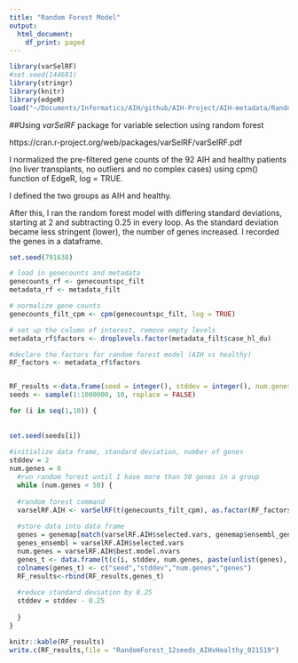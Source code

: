 ```yaml
---
title: "Random Forest Model"
output:
  html_document:
    df_print: paged
---
```


```r
library(varSelRF)
#set.seed(144681)
library(stringr)
library(knitr)
library(edgeR)
load("~/Documents/Informatics/AIH/github/AIH-Project/AIH-metadata/RandomForestData.RData")
```

##Using *varSelRF* package for variable selection using random forest

https://cran.r-project.org/web/packages/varSelRF/varSelRF.pdf

I normalized the pre-filtered gene counts of the 92 AIH and healthy patients (no liver transplants, no outliers and no complex cases) using cpm() function of EdgeR, log = TRUE.

I defined the two groups as AIH and healthy. 

After this, I ran the random forest model with differing standard deviations, starting at 2 and subtracting 0.25 in every loop. As the standard deviation became less stringent (lower), the number of genes increased. I recorded the genes in a dataframe.

```r
set.seed(791638)

# load in genecounts and metadata
genecounts_rf <- genecountspc_filt
metadata_rf <- metadata_filt

# normalize gene counts
genecounts_filt_cpm <- cpm(genecountspc_filt, log = TRUE)

# set up the column of interest, remove empty levels
metadata_rf$factors <- droplevels.factor(metadata_filt$case_hl_du)

#declare the factors for random forest model (AIH vs healthy)
RF_factors <- metadata_rf$factors


RF_results <-data.frame(seed = integer(), stddev = integer(), num.genes = integer(), genes = character(), genes_ensembl = character())
seeds <- sample(1:1000000, 10, replace = FALSE)

for (i in seq(1,10)) {
  
  
set.seed(seeds[i])
  
#initialize data frame, standard deviation, number of genes
stddev = 2
num.genes = 0  
  #run random forest until I have more than 50 genes in a group
  while (num.genes < 50) {
  
  #random forest command
  varselRF.AIH <- varSelRF(t(genecounts_filt_cpm), as.factor(RF_factors), c.sd = stddev, mtryFactor = 1, ntree = 5000, ntreeIterat = 2000, vars.drop.num = NULL, vars.drop.frac = 0.2, whole.range = FALSE, recompute.var.imp = FALSE, verbose = TRUE, returnFirstForest = TRUE, fitted.rf = NULL, keep.forest = TRUE)
  
  #store data into data frame
  genes = genemap[match(varselRF.AIH$selected.vars, genemap$ensembl_gene_id),]$hgnc
  genes_ensembl = varselRF.AIH$selected.vars
  num.genes = varselRF.AIH$best.model.nvars
  genes_t <- data.frame(t(c(i, stddev, num.genes, paste(unlist(genes), collapse=', '),paste(unlist(genes_ensembl), collapse=', '))))
  colnames(genes_t) <- c("seed","stddev","num.genes","genes")
  RF_results<-rbind(RF_results,genes_t)
  
  #reduce standard deviation by 0.25
  stddev = stddev - 0.25
  
  }
}


```

```r
knitr::kable(RF_results)
write.c(RF_results,file = "RandomForest_12seeds_AIHvHealthy_021519")
```

